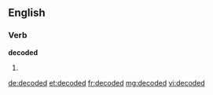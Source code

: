 ==English==

===Verb===
'''decoded'''

# {{past of|[[decode]]}}

[[de:decoded]]
[[et:decoded]]
[[fr:decoded]]
[[mg:decoded]]
[[vi:decoded]]